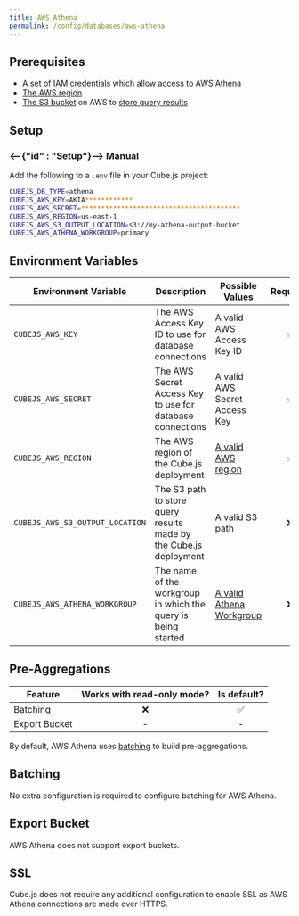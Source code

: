 ```yaml
---
title: AWS Athena
permalink: /config/databases/aws-athena
---
```


## Prerequisites

- [A set of IAM credentials][aws-docs-athena-access] which allow access to [AWS
  Athena][aws-athena]
- [The AWS region][aws-docs-regions]
- [The S3 bucket][aws-s3] on AWS to [store query results][aws-docs-athena-query]

## Setup

### <--{"id" : "Setup"}--> Manual

Add the following to a `.env` file in your Cube.js project:

```bash
CUBEJS_DB_TYPE=athena
CUBEJS_AWS_KEY=AKIA************
CUBEJS_AWS_SECRET=****************************************
CUBEJS_AWS_REGION=us-east-1
CUBEJS_AWS_S3_OUTPUT_LOCATION=s3://my-athena-output-bucket
CUBEJS_AWS_ATHENA_WORKGROUP=primary
```

## Environment Variables

| Environment Variable            | Description                                                       | Possible Values                                  | Required |
| ------------------------------- | ----------------------------------------------------------------- | ------------------------------------------------ | :------: |
| `CUBEJS_AWS_KEY`                | The AWS Access Key ID to use for database connections             | A valid AWS Access Key ID                        |    ✅    |
| `CUBEJS_AWS_SECRET`             | The AWS Secret Access Key to use for database connections         | A valid AWS Secret Access Key                    |    ✅    |
| `CUBEJS_AWS_REGION`             | The AWS region of the Cube.js deployment                          | [A valid AWS region][aws-docs-regions]           |    ✅    |
| `CUBEJS_AWS_S3_OUTPUT_LOCATION` | The S3 path to store query results made by the Cube.js deployment | A valid S3 path                                  |    ❌    |
| `CUBEJS_AWS_ATHENA_WORKGROUP`   | The name of the workgroup in which the query is being started     | [A valid Athena Workgroup][aws-athena-workgroup] |    ❌    |

## Pre-Aggregations

| Feature       | Works with read-only mode? | Is default? |
| ------------- | :------------------------: | :---------: |
| Batching      |             ❌             |     ✅      |
| Export Bucket |             -              |      -      |

By default, AWS Athena uses [batching][self-preaggs-batching] to build
pre-aggregations.

## Batching

No extra configuration is required to configure batching for AWS Athena.

## Export Bucket

AWS Athena does not support export buckets.

## SSL

Cube.js does not require any additional configuration to enable SSL as AWS
Athena connections are made over HTTPS.

[aws-athena]: https://aws.amazon.com/athena
[aws-athena-workgroup]:
  https://docs.aws.amazon.com/athena/latest/ug/workgroups-benefits.html
[aws-s3]: https://aws.amazon.com/s3/
[aws-docs-athena-access]:
  https://docs.aws.amazon.com/athena/latest/ug/security-iam-athena.html
[aws-docs-athena-query]:
  https://docs.aws.amazon.com/athena/latest/ug/querying.html
[aws-docs-regions]:
  https://docs.aws.amazon.com/AWSEC2/latest/UserGuide/using-regions-availability-zones.html#concepts-available-regions
[self-preaggs-batching]: #batching
